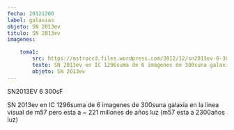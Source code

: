 ```yaml
---
fecha: 20121200
label: galaxias
objeto: SN 2013ev
titulo: SN 2013ev
imagenes:

	toma1:
		src: https://astroccd.files.wordpress.com/2012/12/sn2013ev-6-300sf.jpg
		texto: SN 2013ev en IC 1296suma de 6 imagenes de 300suna galaxia en la linea visual de m57 pero esta a ~ 221 millones de años luz (m57 esta a 2300años luz)
		objeto: SN 2013ev
---
```


<Imagen src="https://astroccd.files.wordpress.com/2012/12/sn2013ev-6-300sf.jpg" />

SN2013EV 6 300sF

SN 2013ev en IC 1296suma de 6 imagenes de 300suna galaxia en la linea visual de m57 pero esta a ~ 221 millones de años luz (m57 esta a 2300años luz)